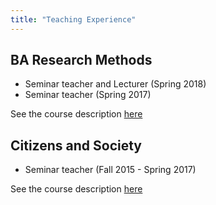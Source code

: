 ```yaml
---
title: "Teaching Experience"
---
```


## BA Research Methods

* Seminar teacher and Lecturer (Spring 2018)
* Seminar teacher (Spring 2017)
    
See the course description <a href="http://www.uu.se/en/admissions/master/selma/kursplan/?kKod=2SK079" target="_blank">here</a>

    
## Citizens and Society

* Seminar teacher (Fall 2015 - Spring 2017)
    
See the course description <a href="http://www.uu.se/en/admissions/master/selma/kursplan/?kKod=2SK009" target="_blank">here</a>